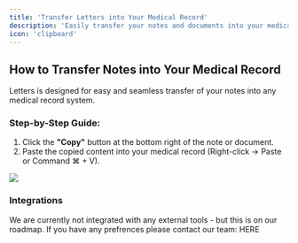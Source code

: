 ```yaml
---
title: 'Transfer Letters into Your Medical Record'
description: 'Easily transfer your notes and documents into your medical record system'
icon: 'clipboard'
---
```


## How to Transfer Notes into Your Medical Record

Letters is designed for easy and seamless transfer of your notes into any medical record system.

### Step-by-Step Guide:
1. Click the **"Copy"** button at the bottom right of the note or document.
2. Paste the copied content into your medical record (Right-click → Paste or Command ⌘ + V).

<Frame>
  <img src="/images/blank.png" />
</Frame>

### Integrations
We are currently not integrated with any external tools - but this is on our roadmap. If you have any prefrences please contact our team: HERE
